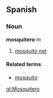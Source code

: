 ==Spanish==
===Noun===
'''mosquitero''' ''m''

# [[mosquito net]]

====Related terms====
*[[mosquito]]

[[gl:Mosquitero]]